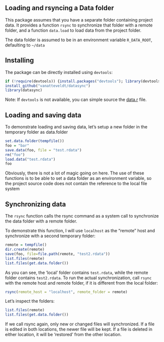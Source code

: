 Loading and rsyncing a Data folder 
---

This package assumes that you have a separate folder containing project data.
It provides a function `rsync` to synchronize that folder with a remote folder, 
and a function `data.load` to load data from the project folder.

The data folder is assumed to be in an environment variable `R_DATA_ROOT`, defaulting to `~/data`

Installing
---

The package can be directly installed using `devtools`:

```r
if (!require(devtools)) {install.packages("devtools"); library(devtools)}
install_github("vanatteveldt/datasync")
library(datasync)
```

Note: If `devtools` is not available, you can simple source the [data.r](R/data.r) file.

Loading and saving data
----

To demonstrate loading and saving data, let's setup a new folder in the temporary folder as data.folder

```r
set.data.folder(tempfile())
foo = "bar"
save.data(foo, file = "test.rdata")
rm("foo")
load.data("test.rdata")
foo
```

Obviously, there is not a lot of magic going on here. 
The use of these functions is to be able to set a data folder as an environment variable, 
so the project source code does not contain the reference to the local file system

Synchronizing data
----

The `rsync` function calls the rsync command as a system call to synchronize the data folder with a remote folder.

To demonstrate this function, I will use `localhost` as the "remote" host and synchronize with a second temporary folder:

```r
remote = tempfile()
dir.create(remote)
save(foo, file=file.path(remote, "test2.rdata"))
list.files(remote)
list.files(get.data.folder())
```

As you can see, the 'local' folder contains `test.rdata`, while the remote folder contains `test2.rdata`. 
To run the actual synchronization, call `rsync` with the remote host and remote folder, if it is different from the local folder:

```r
rsync(remote_host = "localhost", remote_folder = remote)
```

Let's inspect the folders:

```r
list.files(remote)
list.files(get.data.folder())
```

If we call rsync again, only new or changed files will synchronized. 
If a file is edited in both locations, the newer file will be kept. 
If a file is deleted in either location, it will be 'restored' from the other location.

<!--
library(knitr); knit("README.Rmd")
 -->